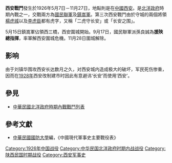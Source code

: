 {{Infobox Military Conflict|
campaign=|
image=|
caption=|
conflict=西安戰鬥|
date=1926年5月7日－11月27日|
place=[[中國|中國]]西安|
result=[[劉鎮華|劉鎮華]]圍攻西安數月，遍地狀極悲慘，北洋政府國民聯軍趕到解圍，劉鎮華軍退至潼關|
combatant1=國民聯軍|
combatant2=鎮嵩軍| 
commander1=[[孫良誠|孫良誠]]、[[方振武|方振武]]|
commander2=[[劉鎮華|劉鎮華]] |
strength1=|
strength2=|
casualties1=|
casualties2=|
}}
'''西安戰鬥'''發生於1926年5月7日－11月27日，地點則是在[[中國|中國]][[西安|西安]]。是[[北洋政府|北洋政府]]時期內戰之一，交戰兩方為[[國民聯軍|國民聯軍]]及[[鎮嵩軍|鎮嵩軍]]。第三次西安戰鬥由於守城的兩個將領[[楊虎城|楊虎城]]以及[[李虎臣|李虎臣]]都有虎字，又稱「二虎守长安」或「长安之围」。

5月15日鎮嵩軍佔領西三橋，西安圍城開始。9月17日，國民聯軍派孫良誠為'''援陝總指揮'''，率軍解西安圍城危機。11月28日圍城解除。

== 影响 ==
由于刘镇华围攻西安长达数月之久，对西安城内造成极大的破坏，军民死伤惨重，因而在[[1928年|1928年]]西安改制建市时因此有意避讳‘长安’而使用‘西安’。

==參見==
*[[中華民國北洋政府時期內戰戰鬥列表|中華民國北洋政府時期內戰戰鬥列表]]
==參考文獻==
*[[中華民國|中華民國]][[國防大學_(臺灣)|國防大學]]編，《中國現代軍事史主要戰役表》

[[Category:1926年中国战役|Category:1926年中国战役]]
[[Category:中华民国北洋政府时期内战战役|Category:中华民国北洋政府时期内战战役]]
[[Category:陕西民国时期战役|Category:陕西民国时期战役]]
[[Category:西安军事史|Category:西安军事史]]